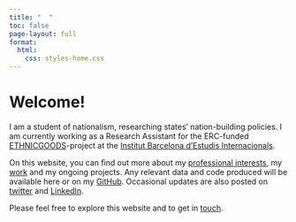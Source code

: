 ```yaml
---
title: "  "
toc: false
page-layout: full
format:
  html:
    css: styles-home.css
---
```

<div class="content-box-home">
::: {#hero-heading}
# Welcome!

I am a student of nationalism, researching states' nation-building policies.
I am currently working as a Research Assistant for the ERC-funded [ETHNICGOODS](https://ethnicgoods.org/)-project at the [Institut Barcelona d'Estudis Internacionals](https://www.ibei.org/en).

On this website, you can find out more about my [professional interests](about.qmd), my [work](publications.qmd) and my ongoing projects. Any relevant data and code produced will be available here or on my [GitHub](https://github.com/jschlebusch). Occasional updates are also posted on [twitter](https://twitter.com/janschlebusx) and [LinkedIn](https://www.linkedin.com/in/jan-schlebusch-57264b288/).

Please feel free to explore this website and to get in [touch](mailto:jschlebusch@student.ibei.org).
:::


</div>
